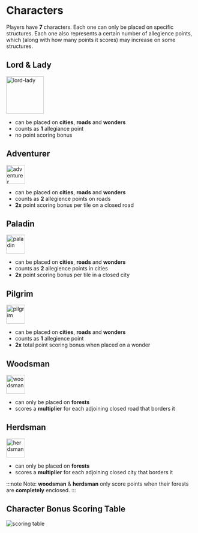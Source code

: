 # Characters

Players have **7** characters. Each one can only be placed on specific structures. Each one also represents a certain number of allegience points, which (along with how many points it scores) may increase on some structures.

## Lord & Lady

<img width="100" src="lord-lady.png" alt="lord-lady"/>

- can be placed on **cities**, **roads** and **wonders**
- counts as **1** allegiance point
- no point scoring bonus

## Adventurer

<img width="50" src="adventurer.png" alt="adventurer"/>

- can be placed on **cities**, **roads** and **wonders**
- counts as **2** allegience points on roads
- **2x** point scoring bonus per tile on a closed road

## Paladin

<img width="50" src="paladin.png" alt="paladin"/>

- can be placed on **cities**, **roads** and **wonders**
- counts as **2** allegience points in cities
- **2x** point scoring bonus per tile in a closed city

## Pilgrim

<img width="50" src="pilgrim.png" alt="pilgrim"/>

- can be placed on **cities**, **roads** and **wonders**
- counts as **1** allegience point
- **2x** total point scoring bonus when placed on a wonder

## Woodsman

<img width="50" src="woodsman.png" alt="woodsman"/>

- can only be placed on **forests**
- scores a **multiplier** for each adjoining closed road that borders it

## Herdsman

<img width="50" src="herdsman.png" alt="herdsman"/>

- can only be placed on **forests**
- scores a **multiplier** for each adjoining closed city that borders it

:::note
Note: **woodsman** & **herdsman** only score points when their forests are **completely** enclosed.
:::

## Character Bonus Scoring Table

![scoring table](character-bonuses.png)
